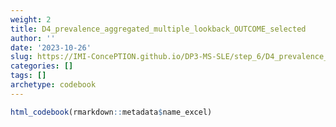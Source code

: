 ```yaml
---
weight: 2
title: D4_prevalence_aggregated_multiple_lookback_OUTCOME_selected
author: ''
date: '2023-10-26'
slug: https://IMI-ConcePTION.github.io/DP3-MS-SLE/step_6/D4_prevalence_aggregated_multiple_lookback_OUTCOME_selected
categories: []
tags: []
archetype: codebook
---
```


```r
html_codebook(rmarkdown::metadata$name_excel)
```
